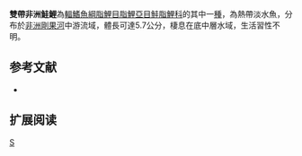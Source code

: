 {{Speciesbox 
| genus = Alestopetersius
| species = bifasciatus
| status = LC
| status_system = IUCN3.1
| authority =  [[Poll|Poll]], 1967
| synonyms = *''Duboisialestes bifasciatus''<br /><small>Poll, 1967</small>
*''Hemigrammopetersius bifasciatus''<br /><small>Poll, 1967</small>
}}
'''雙帶非洲鮭鯉'''為[[輻鰭魚綱|輻鰭魚綱]][[脂鯉目|脂鯉目]][[脂鯉亞目|脂鯉亞目]][[鮭脂鯉科|鮭脂鯉科]]的其中一[[種|種]]，為熱帶淡水魚，分布於[[非洲|非洲]][[剛果河|剛果河]]中游流域，體長可達5.7公分，棲息在底中層水域，生活習性不明。

==参考文献==
{{refbegin}}
*{{FishBase_species|genus=Alestopetersius|species=bifasciatus|year=2014|month=1}}
{{refend}}

== 扩展阅读 ==
{{refbegin}}
{{wikispecies-inline|Alestopetersius bifasciatus|雙帶非洲鮭鯉}}
{{refend}}

{{Taxonbar|from=Q5501265}}

[[Category:非洲鮭鯉屬|S]]


{{魚類小作品}}
